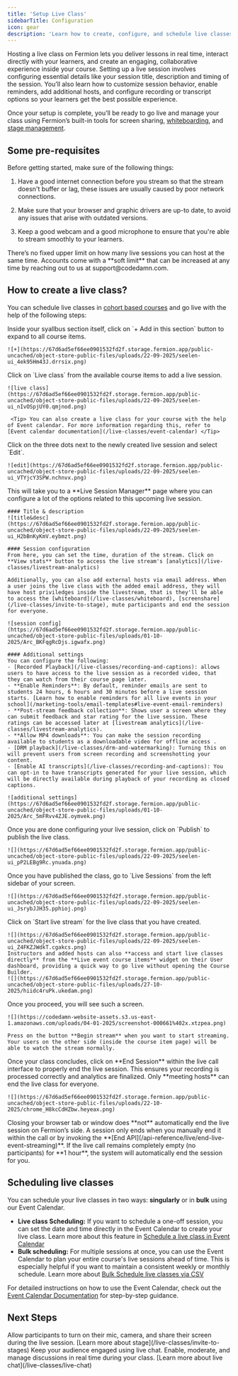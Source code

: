 ```yaml
---
title: 'Setup Live Class'
sidebarTitle: Configuration
icon: gear
description: 'Learn how to create, configure, and schedule live classes in Fermion.'
---
```


Hosting a live class on Fermion lets you deliver lessons in real time,
interact directly with your learners, and create an engaging, collaborative experience inside your course.
Setting up a live session involves configuring essential details like your session title, description and timing of the session. You’ll also learn how to customize session behavior, enable reminders, add additional hosts, and configure recording or transcript options so your learners get the best possible experience.

Once your setup is complete, you’ll be ready to go live and manage your class using Fermion’s built-in tools for screen sharing, [whiteboarding](/live-classes/whiteboard), and [stage management](/live-classes/invite-to-stage).

## Some pre-requisites

Before getting started, make sure of the following things:

1. Have a good internet connection before you stream so that the stream doesn't buffer or lag, these issues are usually caused by poor network connections.

2. Make sure that your browser and graphic drivers are up-to date, to avoid any issues that arise with outdated versions.

3. Keep a good webcam and a good microphone to ensure that you're able to stream smoothly to your learners.

<Tip>
	There’s no fixed upper limit on how many live sessions you can host at the same time. Accounts
	come with a **soft limit** that can be increased at any time by reaching out to us at
	support@codedamn.com.
</Tip>

## How to create a live class?

You can schedule live classes in [cohort based courses](/setting-up-course/prerequisites#what-is-a-cohort-based-course%3F) and go live with the help of the following steps:

<Steps>
  <Step title="Expand course items">
    Inside your syallbus section itself, click on `+ Add in this section` button to expand to all course items.

    ![+](https://67d6ad5ef66ee0901532fd2f.storage.fermion.app/public-uncached/object-store-public-files/uploads/22-09-2025/seelen-ui_4ek95Hm43J.drrsix.png)

  </Step>

  <Step title="Add a live class">
    Click on `Live class` from the available course items to add a live session.

    ![live class](https://67d6ad5ef66ee0901532fd2f.storage.fermion.app/public-uncached/object-store-public-files/uploads/22-09-2025/seelen-ui_nIvOSpjUY0.qmjnod.png)

     <Tip> You can also create a live class for your course with the help of Event calendar. For more information regarding this, refer to [Event calendar documentation](/live-classes/event-calendar) </Tip>
  </Step>

  <Step title="Edit the live class">
    Click on the three dots next to the newly created live session and select `Edit`.

    ![edit](https://67d6ad5ef66ee0901532fd2f.storage.fermion.app/public-uncached/object-store-public-files/uploads/22-09-2025/seelen-ui_VTYjcY3SPW.nchnvx.png)

  </Step>

  <Step title="Configure the live session">
    This will take you to a **Live Session Manager** page where you can configure a lot of the options related to this upcoming live session.

    #### Title & description
    ![title&desc](https://67d6ad5ef66ee0901532fd2f.storage.fermion.app/public-uncached/object-store-public-files/uploads/22-09-2025/seelen-ui_H2bBnKyKmV.eybmzt.png)

    #### Session configuration
    From here, you can set the time, duration of the stream. Click on **View stats** button to access the live stream's [analytics](/live-classes/livestream-analytics)

    Additionally, you can also add external hosts via email address. When a user joins the live class with the added email address, they will have host priviledges inside the livestream, that is they'll be able to access the [whiteboard](/live-classes/whiteboard), [screenshare](/live-classes/invite-to-stage), mute participants and end the session for everyone.

    ![session config](https://67d6ad5ef66ee0901532fd2f.storage.fermion.app/public-uncached/object-store-public-files/uploads/01-10-2025/Arc_BKFqgRcDjs.igwafx.png)

    #### Additional settings
    You can configure the following:
    - [Recorded Playback](/live-classes/recording-and-captions): allows users to have access to the live session as a recorded video, that they can watch from their course page later.
    - **Enable Reminders**: By default, reminder emails are sent to students 24 hours, 6 hours and 30 minutes before a live session starts. [Learn how to enable reminders for all live events in your school](/marketing-tools/email-templates#live-event-email-reminders)
    - **Post-stream feedback collection**: Shows user a screen where they can submit feedback and star rating for the live session. These ratings can be accessed later at [livestream analytics](/live-classes/livestream-analytics).
    - **Allow MP4 downloads**: You can make the session recording available to students as a downloadable video for offline access .
    - [DRM playback](/live-classes/drm-and-watermarking): Turning this on will prevent users from screen recording and screenshotting your content.
    - [Enable AI transcripts](/live-classes/recording-and-captions): You can opt-in to have transcripts generated for your live session, which will be directly available during playback of your recording as closed captions.

    ![additional settings](https://67d6ad5ef66ee0901532fd2f.storage.fermion.app/public-uncached/object-store-public-files/uploads/01-10-2025/Arc_5mFRvv4ZJE.oymvek.png)

  </Step>

  <Step title="Publish the live class">
    Once you are done configuring your live session, click on `Publish` to publish the live class.

    ![](https://67d6ad5ef66ee0901532fd2f.storage.fermion.app/public-uncached/object-store-public-files/uploads/22-09-2025/seelen-ui_pP2LEBg9Rc.ynuada.png)

  </Step>

  <Step title="Access live sessions">
    Once you have published the class, go to `Live Sessions` from the left sidebar of your screen.

    ![](https://67d6ad5ef66ee0901532fd2f.storage.fermion.app/public-uncached/object-store-public-files/uploads/22-09-2025/seelen-ui_JsrybJJH35.pphioj.png)

  </Step>

  <Step title="Start the live stream">
    Click on `Start live stream` for the live class that you have created.

    ![](https://67d6ad5ef66ee0901532fd2f.storage.fermion.app/public-uncached/object-store-public-files/uploads/22-09-2025/seelen-ui_Z4FKZJWdkT.cgakcs.png)
    Instructors and added hosts can also **access and start live classes directly** from the **Live event course items** widget on their User dashboard, providing a quick way to go live without opening the Course Builder.
    ![](https://67d6ad5ef66ee0901532fd2f.storage.fermion.app/public-uncached/object-store-public-files/uploads/27-10-2025/hiidc4ruPk.ukedam.png)

  </Step>

  <Step title="Go live">
    Once you proceed, you will see such a screen.

    ![](https://codedamn-website-assets.s3.us-east-1.amazonaws.com/uploads/04-01-2025/screenshot-000661%402x.xtzpea.png)

    Press on the button **Begin stream** when you want to start streaming.
    Your users on the other side (inside the course item page) will be able to watch the stream normally.

  </Step>

  <Step title="End the session">
    Once your class concludes, click on **End Session** within the live call interface to properly end the live session. This ensures your recording is processed correctly and analytics are finalized.  
    <Check>
    Only **meeting hosts** can end the live class for everyone.
    </Check>

    ![](https://67d6ad5ef66ee0901532fd2f.storage.fermion.app/public-uncached/object-store-public-files/uploads/22-10-2025/chrome_H8kcCdHZbw.heyeax.png)

  </Step>
</Steps>

<Note>
	Closing your browser tab or window does **not** automatically end the live session on Fermion’s
	side. A session only ends when you manually end it within the call or by invoking the **[End
	API](/api-reference/live/end-live-event-streaming)**. If the live call remains completely empty
	(no participants) for **1 hour**, the system will automatically end the session for you.
</Note>

## Scheduling live classes

You can schedule your live classes in two ways: **singularly** or in **bulk** using our Event Calendar.

-   **Live class Scheduling:** If you want to schedule a one-off session, you can set the date and time directly in the Event Calendar to create your live class. Learn more about this feature in [Schedule a live class in Event Calendar](/live-classes/event-calendar#how-to-schedule-a-live-session-directly-in-event-calendar)
-   **Bulk scheduling:** For multiple sessions at once, you can use the Event Calendar to plan your entire course's live sessions ahead of time. This is especially helpful if you want to maintain a consistent weekly or monthly schedule. Learn more about [Bulk Schedule live classes via CSV](/live-classes/event-calendar#how-to-bulk-schedule-events-via-csv)

For detailed instructions on how to use the Event Calendar, check out the [Event Calendar Documentation](/live-classes/event-calendar) for step-by-step guidance.

## Next Steps

<Columns cols={2}>
  <Card title="Stage" href="/live-classes/invite-to-stages" >
    Allow participants to turn on their mic, camera, and share their screen during the live session. 
    [Learn more about stage](/live-classes/invite-to-stages)
  </Card>

  <Card title="Live Chat" href="/live-classes/live-chat">
    Keep your audience engaged using live chat.  
    Enable, moderate, and manage discussions in real time during your class.  
    [Learn more about live chat](/live-classes/live-chat)
  </Card>
</Columns>
